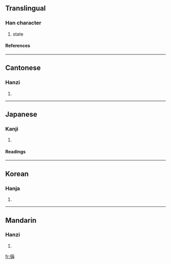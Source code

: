 ==Translingual==
===Han character===
{{Han char|rad=人|as=09|sn=11|four=2224<sub>7</sub>|canj=人月土月 (OBGB)}}
# state
====References====
{{Han ref|kx=0109.200|dkj=00828|dj=0233.090|hdz=10193.060|uh=5041|ud=20545|bh=D457|bd=54359}}
----
==Cantonese==
===Hanzi===
{{yue-hanzi|jyut=|y=ching1}}
# {{defn|Cantonese}}
----
==Japanese==
===Kanji===
{{ja-kanji|grade=|rs=人09}}
# {{defn|Japanese}}
====Readings====
{{ja-readings|on=[[しょう]] (shō)|kun=[[あげる]] (ageru)}}
----
==Korean==
===Hanja===
{{ko-hanja|hangeul=칭|rv=ching|mr=ch'ing}}
# {{defn|Korean}}
----
==Mandarin==
===Hanzi===
{{cmn-hanzi|pin=[[chēng]] (cheng1)|wg=ch'eng<sup>1</sup>}}
# {{defn|Mandarin}}

[[fr:偁]]